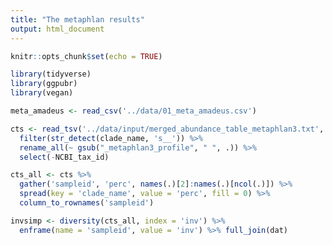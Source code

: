 ```yaml
---
title: "The metaphlan results"
output: html_document
---
```


```r
knitr::opts_chunk$set(echo = TRUE)
```

```r
library(tidyverse)
library(ggpubr)
library(vegan)
```

```r
meta_amadeus <- read_csv('../data/01_meta_amadeus.csv')

cts <- read_tsv('../data/input/merged_abundance_table_metaphlan3.txt', skip = 1) %>% 
  filter(str_detect(clade_name, 's__')) %>% 
  rename_all(~ gsub("_metaphlan3_profile", " ", .)) %>% 
  select(-NCBI_tax_id)

cts_all <- cts %>% 
  gather('sampleid', 'perc', names(.)[2]:names(.)[ncol(.)]) %>% 
  spread(key = 'clade_name', value = 'perc', fill = 0) %>% 
  column_to_rownames('sampleid')

invsimp <- diversity(cts_all, index = 'inv') %>% 
  enframe(name = 'sampleid', value = 'inv') %>% full_join(dat)
```

